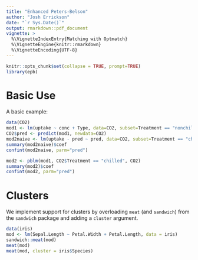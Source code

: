 ```yaml
---
title: "Enhanced Peters-Belson"
author: "Josh Errickson"
date: "`r Sys.Date()`"
output: rmarkdown::pdf_document
vignette: >
  %\VignetteIndexEntry{Matching with Optmatch}
  %\VignetteEngine{knitr::rmarkdown}
  %\VignetteEncoding{UTF-8}
---
```


```r
knitr::opts_chunk$set(collapse = TRUE, prompt=TRUE)
library(epb)
```

# Basic Use

A basic example:

```r
data(CO2)
mod1 <- lm(uptake ~ conc + Type, data=CO2, subset=Treatment == "nonchilled")
CO2$pred <- predict(mod1, newdata=CO2)
mod2naive <- lm(uptake - pred ~ pred, data=CO2, subset=Treatment == "chilled")
summary(mod2naive)$coef
confint(mod2naive, parm="pred")

mod2 <- pblm(mod1, CO2$Treatment == "chilled", CO2)
summary(mod2)$coef
confint(mod2, parm="pred")
```


# Clusters

We implement support for clusters by overloading `meat` (and `sandwich`) from the `sandwich` package and adding a `cluster` argument. 

```r
data(iris)
mod <- lm(Sepal.Length ~ Petal.Width + Petal.Length, data = iris)
sandwich::meat(mod)
meat(mod)
meat(mod, cluster = iris$Species)
```

